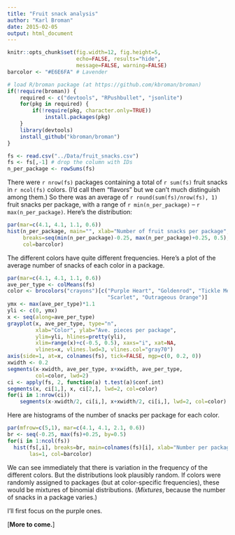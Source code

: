 ```yaml
---
title: "Fruit snack analysis"
author: "Karl Broman"
date: 2015-02-05
output: html_document
---
```


```r
knitr::opts_chunk$set(fig.width=12, fig.height=5,
                      echo=FALSE, results="hide",
                      message=FALSE, warning=FALSE)
barcolor <- "#E6E6FA" # Lavender
```

```r
# load R/broman package (at https://github.com/kbroman/broman)
if(!require(broman)) {
    required <- c("devtools", "RPushbullet", "jsonlite")
    for(pkg in required) {
        if(!require(pkg, character.only=TRUE))
            install.packages(pkg)
    }
    library(devtools)
    install_github("kbroman/broman")
}
```

```r
fs <- read.csv("../Data/fruit_snacks.csv")
fs <- fs[,-1] # drop the column with IDs
n_per_package <- rowSums(fs)
```

There were `r nrow(fs)` packages containing a total of `r sum(fs)`
fruit snacks in `r ncol(fs)` colors. (I'd call them "flavors" but we
can't much distinguish among them.) So there was an average of
`r round(sum(fs)/nrow(fs), 1)` fruit snacks per package, with a range of
`r min(n_per_package)` &ndash; `r max(n_per_package)`.  Here's the
distribution:

```r
par(mar=c(4.1, 4.1, 1.1, 0.6))
hist(n_per_package, main="", xlab="Number of fruit snacks per package", las=1,
     breaks=seq(min(n_per_package)-0.25, max(n_per_package)+0.25, 0.5),
     col=barcolor)
```

The different colors have quite different frequencies. Here's a plot
of the average number of snacks of each color in a package.

```r
par(mar=c(4.1, 4.1, 1.1, 0.6))
ave_per_type <- colMeans(fs)
color <- brocolors("crayons")[c("Purple Heart", "Goldenrod", "Tickle Me Pink",
                                "Scarlet", "Outrageous Orange")]
ymx <- max(ave_per_type)*1.1
yli <- c(0, ymx)
x <- seq(along=ave_per_type)
grayplot(x, ave_per_type, type="n",
         xlab="Color", ylab="Ave. pieces per package",
         ylim=yli, hlines=pretty(yli),
         xlim=range(x)+c(-0.5, 0.5), xaxs="i", xat=NA,
         vlines=x, vlines.lwd=3, vlines.col="gray70")
axis(side=1, at=x, colnames(fs), tick=FALSE, mgp=c(0, 0.2, 0))
xwidth <- 0.2
segments(x-xwidth, ave_per_type, x+xwidth, ave_per_type,
         col=color, lwd=2)
ci <- apply(fs, 2, function(a) t.test(a)$conf.int)
segments(x, ci[1,], x, ci[2,], lwd=2, col=color)
for(i in 1:nrow(ci))
    segments(x-xwidth/2, ci[i,], x+xwidth/2, ci[i,], lwd=2, col=color)
```

Here are histograms of the number of snacks per package for each color.

```r
par(mfrow=c(5,1), mar=c(4.1, 4.1, 2.1, 0.6))
br <- seq(-0.25, max(fs)+0.25, by=0.5)
for(i in 1:ncol(fs))
  hist(fs[,i], breaks=br, main=colnames(fs)[i], xlab="Number per package",
       las=1, col=barcolor)
```

We can see immediately that there is variation in the frequency of the
different colors.  But the distributions look plausibly random. If
colors were randomly assigned to packages (but at color-specific
frequencies), these would be mixtures of binomial
distributions. (_Mixtures_, because the number of snacks in a package
varies.)

I'll first focus on the purple ones.

[**More to come.**]
